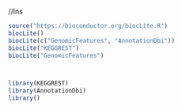 //Ins
```r
source("https://bioconductor.org/biocLite.R")
biocLite()
biocLite(c("GenomicFeatures", "AnnotationDbi"))
biocLite("KEGGREST")
biocLite("GenomicFeatures")



library(KEGGREST)
library(AnnotationDbi)
library()
```
